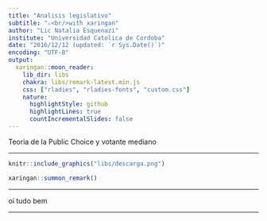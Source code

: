 ```yaml
---
title: "Analisis legislativo"
subtitle: "⚔<br/>with xaringan"
author: "Lic Natalia Esquenazi"
institute: "Universidad Catolica de Cordoba"
date: "2016/12/12 (updated: `r Sys.Date()`)"
encoding: "UTF-8"
output:
  xaringan::moon_reader:
    lib_dir: libs
    chakra: libs/remark-latest.min.js
    css: ["rladies", "rladies-fonts", "custom.css"]
    nature:
      highlightStyle: github
      highlightLines: true
      countIncrementalSlides: false
---
```



Teoria de la Public Choice y votante mediano

---

```r
knitr::include_graphics("libs/descarga.png")
```


```r
xaringan::summon_remark()
```

---

oi tudo bem 

---














